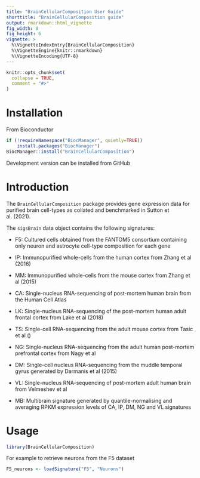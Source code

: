 ```yaml
---
title: "BrainCellularComposition User Guide"
shorttitle: "BrainCellularComposition guide"
output: rmarkdown::html_vignette
fig_width: 8
fig_height: 6
vignette: >
  %\VignetteIndexEntry{BrainCellularComposition}
  %\VignetteEngine{knitr::rmarkdown}
  %\VignetteEncoding{UTF-8}
---
```



```r
knitr::opts_chunk$set(
  collapse = TRUE,
  comment = "#>"
)
```

# Installation 

From Bioconductor 

```r
if (!requireNamespace("BiocManager", quietly=TRUE))
    install.packages("BiocManager")
BiocManager::install("BrainCellularComposition")
```

Development version can be installed from GitHub


# Introduction

The `BrainCellularComposition` package provides gene expression data for purified brain cell-types as collated and benchmarked in Sutton et al. (2021). 

The `sigsBrain` data object contains the following signatures: 

* F5: Cultured cells obtained from the FANTOM5 consortium containing only neuron and astrocyte cell-type composition for each gene 

* IP: Immunopurified whole-cells from the human cortex from Zhang et al (2016)

* MM: Immunopurified whole-cells from the mouse cortex from Zhang et al (2015)

* CA: Single-nucleus RNA-sequencing of post-mortem human brain from the Human Cell Atlas 

* LK: Single-nucleus RNA-sequencing of the post-mortem human adult frontal cortex from Lake et al (2018)  

* TS: Single-cell RNA-sequencing from the adult mouse cortex from Tasic et al () 

* NG: Single-nucleus RNA-sequencing from the adult human post-mortem prefrontal cortex from Nagy et al 

* DM: Single-cell nucleus RNA-sequencing from the muddle temporal gyrus generated by Darmanis et al (2015) 

* VL: Single-nucleus RNA-sequencing of post-mortem adult human brain from Velmeshev et al

* MB: Multibrain signature generated by quantile-normalising and averaging RPKM expression levels of CA, IP, DM, NG and VL signatures


# Usage 



```r
library(BrainCellularComposition)
```


For example to retrieve neurons from the F5 dataset 

```r
F5_neurons <- loadSignature("F5", "Neurons")
```
